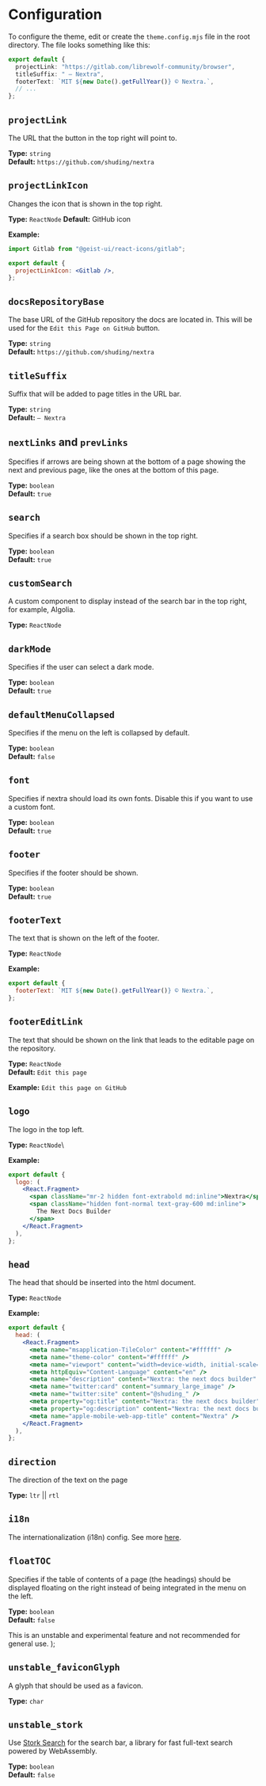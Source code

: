 # Configuration

To configure the theme, edit or create
the `theme.config.mjs` file in the root
directory. The file looks something like this:

```ts
export default {
  projectLink: "https://gitlab.com/librewolf-community/browser",
  titleSuffix: " – Nextra",
  footerText: `MIT ${new Date().getFullYear()} © Nextra.`,
  // ...
};
```

## `projectLink`

The URL that the button in the top right will point to.

**Type:** `string`\
**Default:** `https://github.com/shuding/nextra`

## `projectLinkIcon`

Changes the icon that is shown in the top right.

**Type:** `ReactNode`
**Default:** GitHub icon

**Example:**

```jsx
import Gitlab from "@geist-ui/react-icons/gitlab";

export default {
  projectLinkIcon: <Gitlab />,
};
```

## `docsRepositoryBase`

The base URL of the GitHub repository the docs are located in. This will be used for the `Edit this Page on GitHub` button.

**Type:** `string`\
**Default:** `https://github.com/shuding/nextra`

## `titleSuffix`

Suffix that will be added to page titles in the URL bar.

**Type:** `string`\
**Default:** `– Nextra`

## `nextLinks` and `prevLinks`

Specifies if arrows are being shown at the bottom
of a page showing the next and previous page, like
the ones at the bottom of this page.

**Type:** `boolean`\
**Default:** `true`

## `search`

Specifies if a search box should be shown in the top right.

**Type:** `boolean`\
**Default:** `true`

## `customSearch`

A custom component to display instead of the search bar in the top right, for example, Algolia.

**Type:** `ReactNode`

## `darkMode`

Specifies if the user can select a dark mode.

**Type:** `boolean`\
**Default:** `true`

## `defaultMenuCollapsed`

Specifies if the menu on the left is collapsed by default.

**Type:** `boolean`\
**Default:** `false`

## `font`

Specifies if nextra should load its own fonts. Disable this if you want to use a custom font.

**Type:** `boolean`\
**Default:** `true`

## `footer`

Specifies if the footer should be shown.

**Type:** `boolean`\
**Default:** `true`

## `footerText`

The text that is shown on the left of the footer.

**Type:** `ReactNode`

**Example:**

```js
export default {
  footerText: `MIT ${new Date().getFullYear()} © Nextra.`,
};
```

## `footerEditLink`

The text that should be shown on the link that leads to the editable page on the repository.

**Type:** `ReactNode`\
**Default:** `Edit this page`

**Example:** `Edit this page on GitHub`

## `logo`

The logo in the top left.

**Type:** `ReactNode`\

**Example:**

```jsx
export default {
  logo: (
    <React.Fragment>
      <span className="mr-2 hidden font-extrabold md:inline">Nextra</span>
      <span className="hidden font-normal text-gray-600 md:inline">
        The Next Docs Builder
      </span>
    </React.Fragment>
  ),
};
```

## `head`

The head that should be inserted into the html document.

**Type:** `ReactNode`

**Example:**

```jsx
export default {
  head: (
    <React.Fragment>
      <meta name="msapplication-TileColor" content="#ffffff" />
      <meta name="theme-color" content="#ffffff" />
      <meta name="viewport" content="width=device-width, initial-scale=1.0" />
      <meta httpEquiv="Content-Language" content="en" />
      <meta name="description" content="Nextra: the next docs builder" />
      <meta name="twitter:card" content="summary_large_image" />
      <meta name="twitter:site" content="@shuding_" />
      <meta property="og:title" content="Nextra: the next docs builder" />
      <meta property="og:description" content="Nextra: the next docs builder" />
      <meta name="apple-mobile-web-app-title" content="Nextra" />
    </React.Fragment>
  ),
};
```

## `direction`

The direction of the text on the page

**Type:** `ltr` || `rtl`

## `i18n`

The internationalization (i18n) config. See more [here](/features/i18n).

## `floatTOC`

Specifies if the table of contents of a page
(the headings) should be displayed floating
on the right instead of being integrated in
the menu on the left.

**Type:** `boolean`\
**Default:** `false`


  <Callout type="error" emoji="">
    This is an unstable and experimental feature and not recommended for general
    use.
  </Callout>
);

## `unstable_faviconGlyph`

A glyph that should be used as a favicon.

**Type:** `char`

<Unstable />

## `unstable_stork`

Use [Stork Search](https://stork-search.net/) for the
search bar, a library for fast full-text search powered
by WebAssembly.

**Type:** `boolean`\
**Default:** `false`

<Unstable />
